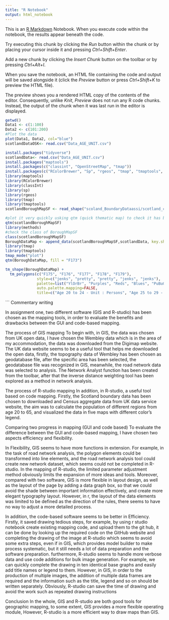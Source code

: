 ```yaml
---
title: "R Notebook"
output: html_notebook
---
```


This is an [R Markdown](http://rmarkdown.rstudio.com) Notebook. When you execute code within the notebook, the results appear beneath the code. 

Try executing this chunk by clicking the *Run* button within the chunk or by placing your cursor inside it and pressing *Ctrl+Shift+Enter*. 

Add a new chunk by clicking the *Insert Chunk* button on the toolbar or by pressing *Ctrl+Alt+I*.

When you save the notebook, an HTML file containing the code and output will be saved alongside it (click the *Preview* button or press *Ctrl+Shift+K* to preview the HTML file).

The preview shows you a rendered HTML copy of the contents of the editor. Consequently, unlike *Knit*, *Preview* does not run any R code chunks. Instead, the output of the chunk when it was last run in the editor is displayed.
```r
getwd()
Data1 <- c(1:100)
Data2 <- c(101:200)
#Plot the data
plot(Data1, Data2, col="blue")
scotlandDataOSK<- read.csv("Data_AGE_UNIT.csv")

install.packages("tidyverse")
scotlandData<- read.csv("Data_AGE_UNIT.csv")
install.packages("maptools")
install.packages(c("classint", "OpenStreetMap", "tmap"))
install.packages(c("RColorBrewer", "Sp", "rgeos", "tmap", "tmaptools", "sf", "downloader", "rgdal", "geojsonio"))
library(maptools)
library(RColorBrewer)
library(classInt)
library(sp)
library(rgeos)
library(tmap)
library(tmaptools)
scotlandBoroughMapSF <- read_shape("scoland_BoundaryDataassi/scotland_ca_2010.shp", as.sf = TRUE)

#plot it very quickly usking qtm (quick thematic map) to check it has been read in correctly
qtm(scotlandBoroughMapSF)
library(methods)
#check the class of BoroughMapSF
class(scotlandBoroughMapSF)
BoroughDataMap <- append_data(scotlandBoroughMapSF,scotlandData, key.shp = "code", key.data = "GEO_CODE", ignore.duplicates = TRUE)
library(tmap)
library(tmaptools)
tmap_mode("plot")
qtm(BoroughDataMap, fill = "F173")

tm_shape(BoroughDataMap) +
  tm_polygons(c("F175", "F176", "F177", "F178", "F179"), 
              style=c("jenks", "pretty", "pretty", "jenks", "jenks"),
              palette=list("YlOrBr", "Purples", "Reds", "Blues", "PuBuGn"),
              auto.palette.mapping=FALSE,
              title=c("Age 20 to 24 - Unit : Persons", "Age 25 to 29 - Unit : Persons", "Age 30 to 44 - Unit : Persons", "Age 45 to 59 - Unit : Persons", "Age 60 to 64 - Unit : Persons"))
```
```
Commentary writing

In assignment one, two different software (GIS and R-studio) has been chosen as the mapping tools, in order to evaluate the benefits and drawbacks between the GUI and code-based mapping.

The process of GIS mapping
To begin with, in GIS, the data was chosen from UK open data, I have chosen the Wembley data which is in the area of my accommodation, the data was downloaded from the Digimap website. The UK data website seems to be a useful tool that helps me downloaded the open data, firstly, the topography data of Wembley has been chosen as geodatabase file, after the specific area has been selected, the geodatabase file was recognized in GIS, meanwhile, the road network data was selected to analysis. The Network Analyst function has been created from the toolbar, after that the inverse distance weighting tool has been explored as a method in network analysis.

The process of R-studio mapping
In addition, in R-studio, a useful tool based on code mapping. Firstly, the Scotland boundary data has been chosen to downloaded and Census aggregate data from UK data service website, the aim was to calculate the population of different regions from age 20 to 65, and visualized the data in five maps with different color’s legend.

Comparing two progress in mapping (GUI and code based)
To evaluate the difference between the GUI and code-based mapping, I have chosen two aspects efficiency and flexibility.

In Flexibility, GIS seems to have more functions in extension. For example, in the task of road network analysis, the polygon elements could be transformed into line elements, and the road network analysis tool could create new network dataset, which seems could not be completed in R-studio. In the mapping of R-studio, the limited parameter adjustment method obviously limits the expansion of more ideas and tools. Moreover, compared with two software, GIS is more flexible in layout design, as well as the layout of the page by adding a data graph box, so that we could avoid the shade between important information effectively, and create more elegant typography layout. However, in r, the layout of the data elements was limited to be defined as the direction of the rules, there seems to have no way to adjust a more detailed process.

In addition, the code-based software seems to be better in Efficiency. Firstly, it saved drawing tedious steps, for example, by using r studio notebook create existing mapping code, and upload them to the git hub, it can be done by looking up the required code on the GitHub website and completing the drawing of the image at R-studio which seems to avoid some extra steps, even if in GIS, which provides model builder to make process systematic, but it still needs a lot of data preparation and the software preparation. furthermore, R-studio seems to handle more verbose data and use code additions for bulk image generation. For example, we can quickly complete the drawing in ten identical base graphs and easily add title names or legend to them. However, in GIS, in order to the production of multiple images, the addition of multiple data frames are required and the information such as the title, legend and so on should be written separately. Obviously, R-studio can save the time of drawing and avoid the work such as repeated drawing instructions

Conclusion
In the whole, GIS and R-studio are both good tools for geographic mapping, to some extent, GIS provides a more flexible operating module, However, R-studio is a more efficient way to draw maps than GIS.

